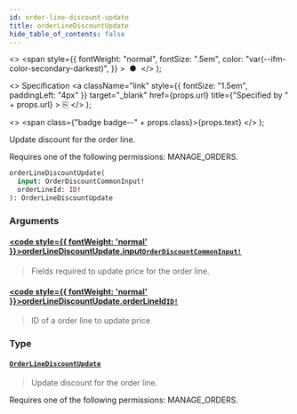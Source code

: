 ```yaml
---
id: order-line-discount-update
title: orderLineDiscountUpdate
hide_table_of_contents: false
---
```


  <>
    <span
      style={{
        fontWeight: "normal",
        fontSize: ".5em",
        color: "var(--ifm-color-secondary-darkest)",
      }}
    >
      &nbsp;●&nbsp;
    </span>
  </>
);

  <>
    Specification
    <a
      className="link"
      style={{ fontSize: "1.5em", paddingLeft: "4px" }}
      target="\_blank"
      href={props.url}
      title={"Specified by " + props.url}
    >
      ⎘
    </a>
  </>
);

  <>
    <span class={"badge badge--" + props.class}>{props.text}</span>
  </>
);

Update discount for the order line.

Requires one of the following permissions: MANAGE_ORDERS.

```graphql
orderLineDiscountUpdate(
  input: OrderDiscountCommonInput!
  orderLineId: ID!
): OrderLineDiscountUpdate
```

### Arguments

#### [<code style={{ fontWeight: 'normal' }}>orderLineDiscountUpdate.<b>input</b></code>](#)<Bullet />[`OrderDiscountCommonInput!`](../../api-reference/inputs/order-discount-common-input) <Badge class="secondary" text="non-null"/> <Badge class="secondary" text="input"/>

> Fields required to update price for the order line.

#### [<code style={{ fontWeight: 'normal' }}>orderLineDiscountUpdate.<b>orderLineId</b></code>](#)<Bullet />[`ID!`](../../api-reference/scalars/id) <Badge class="secondary" text="non-null"/> <Badge class="secondary" text="scalar"/>

> ID of a order line to update price

### Type

#### [`OrderLineDiscountUpdate`](../../api-reference/objects/order-line-discount-update) <Badge class="secondary" text="object"/>

> Update discount for the order line.

Requires one of the following permissions: MANAGE_ORDERS.

>
